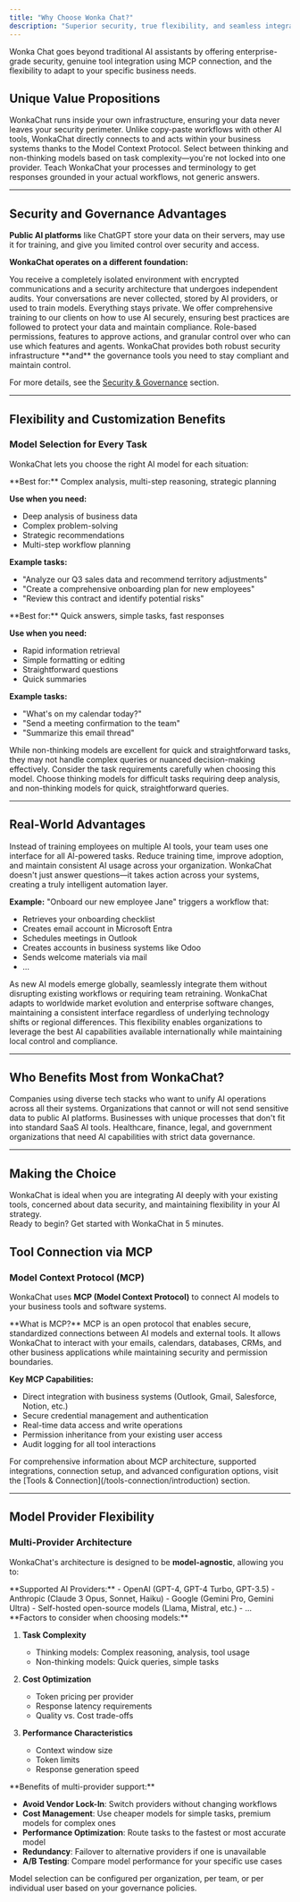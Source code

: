 ```yaml
---
title: "Why Choose Wonka Chat?"
description: "Superior security, true flexibility, and seamless integration with your business tools."
---
```


Wonka Chat goes beyond traditional AI assistants by offering enterprise-grade security, genuine tool integration using MCP connection, and the flexibility to adapt to your specific business needs.

<Tabs>
<Tab title="Getting Started">

## Unique Value Propositions

<CardGroup cols={2}>
<Card title="Your Environment, Your Control" icon="lock">
WonkaChat runs inside your own infrastructure, ensuring your data never leaves your security perimeter.
</Card>

<Card title="Real Tool Integration with MCP" icon="puzzle-piece">
Unlike copy-paste workflows with other AI tools, WonkaChat directly connects to and acts within your business systems thanks to the Model Context Protocol.
</Card>

<Card title="Choose Your AI Models" icon="toggle-on">
Select between thinking and non-thinking models based on task complexity—you're not locked into one provider.
</Card>

<Card title="Business-Specific Intelligence" icon="lightbulb">
Teach WonkaChat your processes and terminology to get responses grounded in your actual workflows, not generic answers.
</Card>
</CardGroup>

---

## Security and Governance Advantages

**Public AI platforms** like ChatGPT store your data on their servers, may use it for training, and give you limited control over security and access.

**WonkaChat operates on a different foundation:**

<CardGroup cols={2}>
<Card title="Built-In Security" icon="shield-check">
You receive a completely isolated environment with encrypted communications and a security architecture that undergoes independent audits.
</Card>

<Card title="No Data Collection" icon="ban">
Your conversations are never collected, stored by AI providers, or used to train models. Everything stays private.
</Card>

<Card title="AI Training" icon="certificate">
We offer comprehensive training to our clients on how to use AI securely, ensuring best practices are followed to protect your data and maintain compliance.
</Card>

<Card title="Access & Control" icon="users-gear">
Role-based permissions, features to approve actions, and granular control over who can use which features and agents.
</Card>
</CardGroup>

<Info>
WonkaChat provides both robust security infrastructure **and** the governance tools you need to stay compliant and maintain control.
</Info>

For more details, see the [Security & Governance](/security-governance/security-overview) section.

---

## Flexibility and Customization Benefits

### Model Selection for Every Task

WonkaChat lets you choose the right AI model for each situation:

<Tabs>
<Tab title="Thinking Models">
**Best for:** Complex analysis, multi-step reasoning, strategic planning

**Use when you need:**
- Deep analysis of business data
- Complex problem-solving
- Strategic recommendations
- Multi-step workflow planning

**Example tasks:**
- "Analyze our Q3 sales data and recommend territory adjustments"
- "Create a comprehensive onboarding plan for new employees"
- "Review this contract and identify potential risks"
</Tab>

<Tab title="Non-Thinking Models">
**Best for:** Quick answers, simple tasks, fast responses

**Use when you need:**
- Rapid information retrieval
- Simple formatting or editing
- Straightforward questions
- Quick summaries

**Example tasks:**
- "What's on my calendar today?"
- "Send a meeting confirmation to the team"
- "Summarize this email thread"

<Warning>
While non-thinking models are excellent for quick and straightforward tasks, they may not handle complex queries or nuanced decision-making effectively. Consider the task requirements carefully when choosing this model.
</Warning>
</Tab>
</Tabs>

<Info>
Choose thinking models for difficult tasks requiring deep analysis, and non-thinking models for quick, straightforward queries.
</Info>

---

## Real-World Advantages

<Steps>
<Step title="Centralized AI Operations">
Instead of training employees on multiple AI tools, your team uses one interface for all AI-powered tasks.

<Check>
Reduce training time, improve adoption, and maintain consistent AI usage across your organization.
</Check>
</Step>

<Step title="Connected Intelligence">
WonkaChat doesn't just answer questions—it takes action across your systems, creating a truly intelligent automation layer.

**Example:** "Onboard our new employee Jane" triggers a workflow that:
- Retrieves your onboarding checklist
- Creates email account in Microsoft Entra
- Schedules meetings in Outlook
- Creates accounts in business systems like Odoo
- Sends welcome materials via mail
- ...
</Step>

<Step title="Future-Proof Flexibility">
As new AI models emerge globally, seamlessly integrate them without disrupting existing workflows or requiring team retraining. WonkaChat adapts to worldwide market evolution and enterprise software changes, maintaining a consistent interface regardless of underlying technology shifts or regional differences. This flexibility enables organizations to leverage the best AI capabilities available internationally while maintaining local control and compliance.
</Step>
</Steps>

---

## Who Benefits Most from WonkaChat?

<CardGroup cols={2}>
<Card title="Multi-Tool Organizations" icon="sitemap">
Companies using diverse tech stacks who want to unify AI operations across all their systems.
</Card>

<Card title="Security-Conscious Teams" icon="user-shield">
Organizations that cannot or will not send sensitive data to public AI platforms.
</Card>

<Card title="Custom Workflow Needs" icon="diagram-project">
Businesses with unique processes that don't fit into standard SaaS AI tools.
</Card>

<Card title="Regulated Industries" icon="scale-balanced">
Healthcare, finance, legal, and government organizations that need AI capabilities with strict data governance.
</Card>
</CardGroup>

---

## Making the Choice

<Tip>
WonkaChat is ideal when you are integrating AI deeply with your existing tools, concerned about data security, and maintaining flexibility in your AI strategy.
</Tip>

<div className="flex justify-center">
  <div className="max-w-fit">
    <Card title="Quick Start Guide" icon="rocket" href="/welcome/quick-start">
    Ready to begin? Get started with WonkaChat in 5 minutes.
    </Card>
  </div>
</div>


</Tab>

<Tab title="Technical Details">

## Tool Connection via MCP

### Model Context Protocol (MCP)

WonkaChat uses **MCP (Model Context Protocol)** to connect AI models to your business tools and software systems.

<Info>
**What is MCP?** MCP is an open protocol that enables secure, standardized connections between AI models and external tools. It allows WonkaChat to interact with your emails, calendars, databases, CRMs, and other business applications while maintaining security and permission boundaries.
</Info>

**Key MCP Capabilities:**
- Direct integration with business systems (Outlook, Gmail, Salesforce, Notion, etc.)
- Secure credential management and authentication
- Real-time data access and write operations
- Permission inheritance from your existing user access
- Audit logging for all tool interactions

<Tip>
For comprehensive information about MCP architecture, supported integrations, connection setup, and advanced configuration options, visit the [Tools & Connection](/tools-connection/introduction) section.
</Tip>

---

## Model Provider Flexibility

### Multi-Provider Architecture

WonkaChat's architecture is designed to be **model-agnostic**, allowing you to:

<Tabs>
<Tab title="Provider Options">
**Supported AI Providers:**
- OpenAI (GPT-4, GPT-4 Turbo, GPT-3.5)
- Anthropic (Claude 3 Opus, Sonnet, Haiku)
- Google (Gemini Pro, Gemini Ultra)
- Self-hosted open-source models (Llama, Mistral, etc.)
- ... 
</Tab>

<Tab title="Selection Criteria">
**Factors to consider when choosing models:**

1. **Task Complexity**
   - Thinking models: Complex reasoning, analysis, tool usage
   - Non-thinking models: Quick queries, simple tasks

2. **Cost Optimization**
   - Token pricing per provider
   - Response latency requirements
   - Quality vs. Cost trade-offs

3. **Performance Characteristics**
   - Context window size
   - Token limits
   - Response generation speed
</Tab>

<Tab title="Switching Strategy">
**Benefits of multi-provider support:**

- **Avoid Vendor Lock-In**: Switch providers without changing workflows
- **Cost Management**: Use cheaper models for simple tasks, premium models for complex ones
- **Performance Optimization**: Route tasks to the fastest or most accurate model
- **Redundancy**: Failover to alternative providers if one is unavailable
- **A/B Testing**: Compare model performance for your specific use cases
</Tab>
</Tabs>


<Tip>
Model selection can be configured per organization, per team, or per individual user based on your governance policies.
</Tip>

</Tab>
</Tabs>
